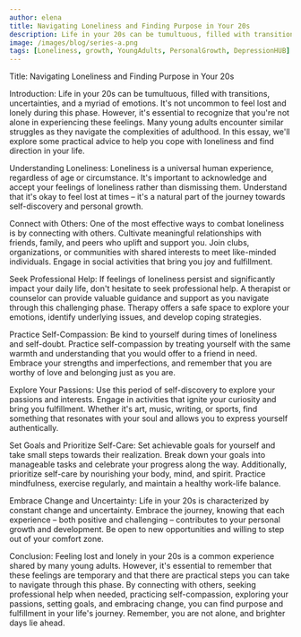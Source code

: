 ```yaml
---
author: elena
title: Navigating Loneliness and Finding Purpose in Your 20s
description: Life in your 20s can be tumultuous, filled with transitions, uncertainties, and a myriad of emotions
image: /images/blog/series-a.png
tags: [Loneliness, growth, YoungAdults, PersonalGrowth, DepressionHUB]
---
```


Title: Navigating Loneliness and Finding Purpose in Your 20s

Introduction:
Life in your 20s can be tumultuous, filled with transitions, uncertainties, and a myriad of emotions. It's not uncommon to feel lost and lonely during this phase. However, it's essential to recognize that you're not alone in experiencing these feelings. Many young adults encounter similar struggles as they navigate the complexities of adulthood. In this essay, we'll explore some practical advice to help you cope with loneliness and find direction in your life.

Understanding Loneliness:
Loneliness is a universal human experience, regardless of age or circumstance. It's important to acknowledge and accept your feelings of loneliness rather than dismissing them. Understand that it's okay to feel lost at times – it's a natural part of the journey towards self-discovery and personal growth.

Connect with Others:
One of the most effective ways to combat loneliness is by connecting with others. Cultivate meaningful relationships with friends, family, and peers who uplift and support you. Join clubs, organizations, or communities with shared interests to meet like-minded individuals. Engage in social activities that bring you joy and fulfillment.

Seek Professional Help:
If feelings of loneliness persist and significantly impact your daily life, don't hesitate to seek professional help. A therapist or counselor can provide valuable guidance and support as you navigate through this challenging phase. Therapy offers a safe space to explore your emotions, identify underlying issues, and develop coping strategies.

Practice Self-Compassion:
Be kind to yourself during times of loneliness and self-doubt. Practice self-compassion by treating yourself with the same warmth and understanding that you would offer to a friend in need. Embrace your strengths and imperfections, and remember that you are worthy of love and belonging just as you are.

Explore Your Passions:
Use this period of self-discovery to explore your passions and interests. Engage in activities that ignite your curiosity and bring you fulfillment. Whether it's art, music, writing, or sports, find something that resonates with your soul and allows you to express yourself authentically.

Set Goals and Prioritize Self-Care:
Set achievable goals for yourself and take small steps towards their realization. Break down your goals into manageable tasks and celebrate your progress along the way. Additionally, prioritize self-care by nourishing your body, mind, and spirit. Practice mindfulness, exercise regularly, and maintain a healthy work-life balance.

Embrace Change and Uncertainty:
Life in your 20s is characterized by constant change and uncertainty. Embrace the journey, knowing that each experience – both positive and challenging – contributes to your personal growth and development. Be open to new opportunities and willing to step out of your comfort zone.

Conclusion:
Feeling lost and lonely in your 20s is a common experience shared by many young adults. However, it's essential to remember that these feelings are temporary and that there are practical steps you can take to navigate through this phase. By connecting with others, seeking professional help when needed, practicing self-compassion, exploring your passions, setting goals, and embracing change, you can find purpose and fulfillment in your life's journey. Remember, you are not alone, and brighter days lie ahead.
